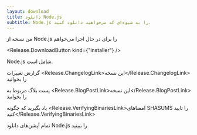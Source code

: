 ```yaml
---
layout: download
title: دانلود Node.js
subtitle: Node.js را به شیوه‌ای که می‌خواهید دانلود کنید.
---
```


<section>
  من نسخه <Release.VersionDropdown /> از Node.js را برای <Release.OperatingSystemDropdown exclude={["LINUX", "AIX"]} /> در حال اجرا <Release.BitnessDropdown /> می‌خواهم

  <Release.DownloadButton kind={"installer"} />
</section>

<section>
  Node.js شامل <Release.NpmLink /> است.

  گزارش تغییرات <Release.ChangelogLink>این نسخه</Release.ChangelogLink> را بخوانید

  پست بلاگ مربوط به <Release.BlogPostLink>این نسخه</Release.BlogPostLink> را بخوانید

  یاد بگیرید که چگونه <Release.VerifyingBinariesLink>امضاهای SHASUMS را تایید کنید</Release.VerifyingBinariesLink>

  تمام <LinkWithArrow href="https://nodejs.org/dist/">آپشن‌های دانلود Node.js</LinkWithArrow> را ببینید
</section>
